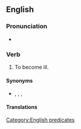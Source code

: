 ==English==

===Pronunciation===
* {{audio|en-au-be taken ill.ogg|Audio (AU)|lang=en}}

===Verb===
{{head|en|verb}}

# {{lb|en|idiomatic}} To become ill.

====Synonyms====
* {{sense|to become ill}} {{l|en|fall ill}}, {{l|en|take ill}}, {{l|en|take sick}}, {{l|en|be taken bad}}

====Translations====
{{trans-see|to become ill|take sick}}

[[Category:English predicates]]
